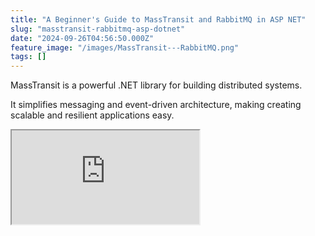 ```yaml
---
title: "A Beginner's Guide to MassTransit and RabbitMQ in ASP NET"
slug: "masstransit-rabbitmq-asp-dotnet"
date: "2024-09-26T04:56:50.000Z"
feature_image: "/images/MassTransit---RabbitMQ.png"
tags: []
---
```


MassTransit is a powerful .NET library for building distributed systems.

It simplifies messaging and event-driven architecture, making creating scalable and resilient applications easy.

<iframe src="https://www.youtube.com/embed/0EXA9Vh7Iuw?feature=oembed" />

MassTransit supports various message transports, including RabbitMQ, Amazon SQS, Azure Service Bus, etc. It abstracts away the complexities of different transports, providing a unified API for sending and receiving messages across these platforms.

In this post, let’s learn how to use MassTransit from an ASP NET application.

We will learn how to set up MassTransit and start using it to publish and subscribe to messages. I'll also show you the default queue topology that MassTransit sets up when working with RabbitMQ transport.

I will use an AWS MQ-hosted instance of RabbitMQ as my transport.

This post is sponsored by AWS and is part of my RabbitMQ Series.

Installing and Setting Up MassTransit in ASP NET Core
-----------------------------------------------------

To install MassTransit with RabbitMQ in an ASP.NET Core application, run the following commands to add the required NuGet packages:

    dotnet add package MassTransit.AspNetCore
    dotnet add package MassTransit.RabbitMQ
    

NuGet packages required for MassTransit with RabbitMQ transport.

This will install MassTransit and the RabbitMQ transport, which we will configure later in this blog post.

Publishing Messages Using MassTransit
-------------------------------------

I am using a default ASP NET Core Web API application for the demo.

Let's say we have an `POST` endpoint in it to add new weather forecast data to our application.

We must email a specific address whenever we add a weather forecast entry.

You could directly add the email sending logic to the application code that is responsible to add the new weather forecast.

However, this increases code coupling.

This makes it a perfect case to use message-driven architecture.

<iframe src="https://www.youtube.com/embed/videoseries?list=PL59L9XrzUa-ku74pfBcy4f3tigwfzGUrG" />

Any time new weather forecast data is added, let's raise `WeaherDataAddedEvent`, as shown below.

    app.MapPost(
            "/weatherforecast", 
            async ([FromBody] WeatherForecast data, IBus bus) =>
        {
            Console.WriteLine($"New weather data added for {data.City} " +
                              $"on {data.Date} with Temperature {data.TemperatureC}");
            await bus.Publish(new WeatherDataAddedEvent()
            {
                City = data.City, TemperatureC = data.TemperatureC, DateTime = data.Date
            });
        })
        .WithName("PostWeatherForecast")
        .DisableAntiforgery()
        .WithOpenApi();

ASP NET Core `POST` endpoint, publishing an event to RabbitMQ using MassTransit.

The above code uses an instance of`IBus` from the MassTransit library to publish the `WeatherDataAddedEvent` any time new weather forecast data is added.

`IBus` will be automatically injected into the controller once we set up MassTransit later in this post.

Consuming Messages Using MassTransit
------------------------------------

To consume a message in MassTransit, Create a consumer class that implements `IConsumer<T>`, where `T` is the message type you're consuming.

The `SendNewWeatherDataEmail` class consumes the `WeatherDataAddedEvent` published from our `POST` endpoint.

    public class SendNewWeatherDataEmail: IConsumer<WeatherDataAddedEvent>
    {
        public Task Consume(ConsumeContext<WeatherDataAddedEvent> context)
        {
            Console.WriteLine(@$"Sending Email for City {context.Message.City} 
                              on {context.Message.DateTime} with 
                              {context.Message.TemperatureC}");
            return Task.CompletedTask;
        }
    }

Message Consumer in MassTransit handling an event.

The consumer implements `IConsumer<WeatherDataAddedEvent>` interface.

Wiring MassTransit with RabbitMQ Transport
------------------------------------------

Now that we have set up our application code to publish messages and added a consumer for the message let's wire up MassTransit to use RabbitMQ as our transport mechanism.

If you are new to RabbitMQ, I highly recommend checking out the articles below to learn some basic concepts.

[

RabbitMQ - Rahul Nath

RabbitMQ is a powerful open-source message broker facilitating communication between systems or applications. Let’s learn how to get started using RabbitMQ on Amazon MQ from .NET application.

![](/images/logo-512x512.png)Rahul NathRahul Pulikkot Nath

![](/images/RabbitMQ-2.png)

](__GHOST_URL__/blog/tag/rabbitmq/)

You can host a RabbitMQ instance in multiple ways. For this blog post, I use an AWS MQ-hosted instance of RabbitMQ.

![](/images/image-27.png)

Creating an AWS MQ hosted instance of RabbitMQ.

The following code in `Program.cs`registers MassTransit and sets up the RabbitMQ transport.

    builder.Services.AddMassTransit(mt =>
    {
        mt.AddConsumer<SendNewWeatherDataEmail>();
        
        var rabbitConfiguration = builder.Configuration
            .GetSection(nameof(RabbitConfiguration))
            .Get<RabbitConfiguration>();
        
        mt.UsingRabbitMq((context, cfg) =>
        {
            cfg.ConfigureEndpoints(context);
            cfg.Host(rabbitConfiguration.Host, host =>
            {
                host.Username(rabbitConfiguration.UserName);
                host.Password(rabbitConfiguration.Password);
            });
        });
    });

Registering MassTransit and setting up RabbitMQ as transport at the startup of a ASP NET aplication.

The code first registers the `SendNewWeatherDataEmail` consumer class to MassTransit. This tells MassTransit about this consumer consuming the specific event.

We also set up to use RabbitMQ as the transport.

First, we retrieve the RabbitMQ configuration setting from appsettings.json and use that in the `UsinRabbitMQ` extension method to set up the RabbitMQ host details and credentials to connect.

MassTransit Default Queue Topology Convention
---------------------------------------------

The `ConfigureEndpoints` the method sets up the channels and binding on RabbitMQ based on the default MassTransit convention.

![](/images/MassTransit-RabbitMQ-Queue-Topology.png)

Defauilt MassTransit Queue Topology for RabbitMQ.

MassTransit's default RabbitMQ topology setup:

### Message Publication and Consumer Setup

MassTransit creates a fanout exchange named after the message type and class namespace (e.g., "_hello\_mass\_transit:WeatherDataAddedEvent_").  
  
This is the primary point where publishers send messages.  
  
For each consumer, MassTransit creates a unique queue named after the consumer (e.g., "_SendNewWeatherDataEmail_") and a fanout exchange, typically called the same (e.g., "_SendNewWeatherDataEmail_")

![](/images/image-5.png)

The different Exchanges setup by default based on the default MassTransit conventions.

### **Message Routing and Flow**

MassTransit binds the message type exchange to each consumer's exchange and each exchange to its corresponding queue.  
  
This is an example of [Exchange to Exchange Bindings in RabbitMQ](https://www.rabbitmq.com/docs/e2e).

![](/images/image-6.png)

RabbitMQ Routing set up by MassTransit from the message publish exchange to each of the Consumers. This is an Exchange-to-Exchange binding.

The published message goes to the message type exchange and is forwarded to all bound consumer exchanges.  
  
Each consumer exchange then routes the message to its specific queue. Consumers read messages from their dedicated queues.

![](/images/image-7.png)

RabbitMQ Queues set up by MassTransit for each consumer.

This setup allows multiple consumers to handle the same message type independently.

Publishers and consumers are decoupled, enhancing system flexibility.

This topology ensures efficient message distribution, independent consumer scaling, and a clear, predictable structure for complex messaging systems.

MassTransit handles the creation and configuration of all these RabbitMQ objects automatically based on convention.

The default topology set up by MassTransit can be modified through configuration.

We will explore this in a future post! 👋